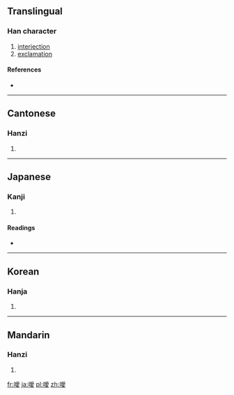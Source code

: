 {{also|嗳}}
==Translingual==

===Han character===
{{Han char|rn=30|rad=口|as=13|sn=16|four=6204<sub>7</sub>|canj=口月月水 (RBBE)}}

# [[interjection]]
# [[exclamation]]

====References====
* {{Han ref|kx=0210.220|dkj=04394|dj=0433.100|hdz=10693.040|uh=566F|ud=22127|bh=BEBC|bd=48828}}

----

==Cantonese==

===Hanzi===
{{yue-hanzi|jyut=|y=[[oi2]]|sim=嗳}}

# {{defn|Cantonese|sort=口13}}

----

==Japanese==

===Kanji===
{{ja-kanji|grade=|rs=口13}}

# {{defn|Japanese|sort=口13}}

====Readings====
* {{ja-readings|on=[[あい]] (ai), [[がい]] (gai)|kun=[[いき]] (iki)}}

----

==Korean==

===Hanja===
{{ko-hanja|hangeul=애|rv=ae|mr=ae}}

# {{defn|Korean|sort=口13}}

----

==Mandarin==

===Hanzi===
{{cmn-hanzi|sim=嗳|pin=[[ài]] ([[ai4]])|wg=[[ai]]<sup>4</sup>}}

# {{defn|Mandarin|sort=口13}}

[[fr:噯]]
[[ja:噯]]
[[pl:噯]]
[[zh:噯]]